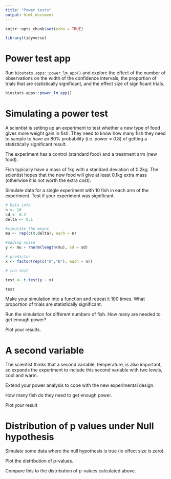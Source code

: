 ```yaml
---
title: "Power tests"
output: html_document
---
```


```r
knitr::opts_chunk$set(echo = TRUE)
```

```r
library(tidyverse)
```


# Power test app

Run `biostats.apps::power_lm_app()` and explore the effect of the number of observations on the width of the confidence intervals, the proportion of trials that are statistically significant, and the effect size of significant trials.
```r
biostats.apps::power_lm_app()
```

# Simulating a power test

A scientist is setting up an experiment to test whether a new type of food gives more weight gain in fish. They need to know how many fish they need to sample to have an 80% probability (i.e. power = 0.8) of getting a statistically significant result.

The experiment has a control (standard food) and a treatment arm (new food).

Fish typically have a mass of 1kg with a standard deviation of 0.2kg. The scientist hopes that the new food will give at least 0.1kg extra mass (otherwise it is not worth the extra cost).

Simulate data for a single experiment with 10 fish in each arm of the experiment. Test if your experiment was significant.

```r
# Data info
n <- 10 
sd <- 0.2 
delta <- 0.1

#simulate the means
mu <- rep(c(0,delta), each = n)

#adding noise
y <- mu + rnorm(length(mu), sd = sd)

# predictor
x <- factor(rep(c("A","B"), each = n))

# run test

test <- t.test(y ~ x)

test

```


Make your simulation into a function and repeat it 100 times. What proportion of trials are statistically significant.

Run the simulation for different numbers of fish. How many are needed to get enough power?

Plot your results.

# A second variable

The scientist thinks that a second variable, temperature, is also important, so expands the experiment to include this second variable with two levels, cool and warm.

Extend your power analysis to cope with the new experimental design.

How many fish do they need to get enough power. 

Plot your result

# Distribution of p values under Null hypothesis

Simulate some data where the null hypothesis is true (ie effect size is zero).

Plot the distribution of p-values. 

Compare this to the distribution of p-values calculated above.


